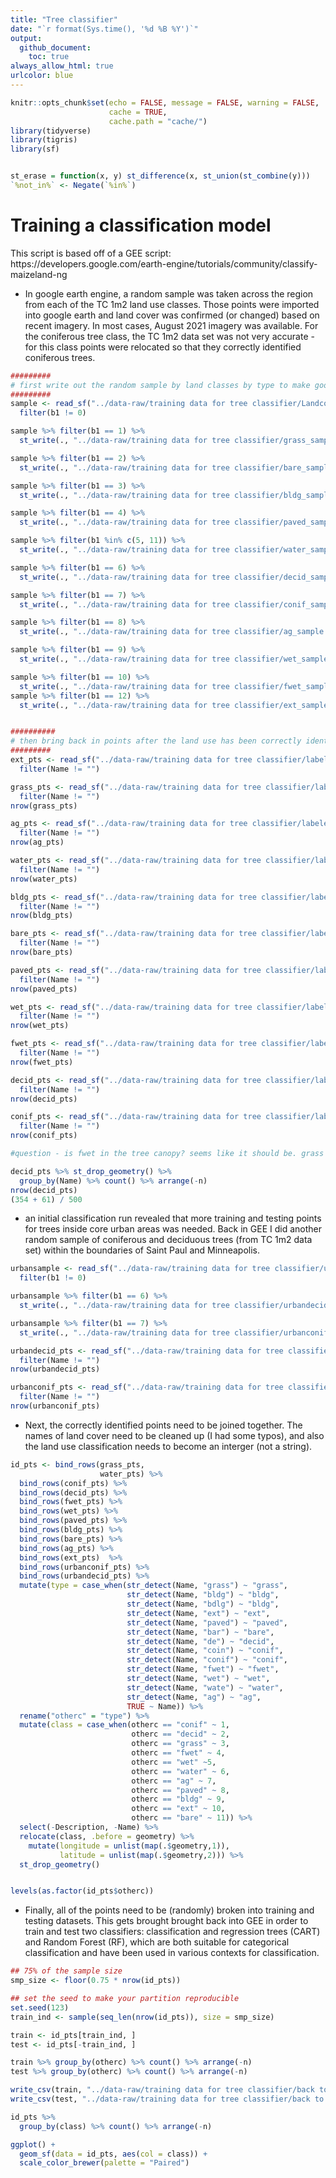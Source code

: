 ```yaml
---
title: "Tree classifier"
date: "`r format(Sys.time(), '%d %B %Y')`"
output: 
  github_document:
    toc: true
always_allow_html: true
urlcolor: blue
---
```


```r
knitr::opts_chunk$set(echo = FALSE, message = FALSE, warning = FALSE,
                      cache = TRUE,
                      cache.path = "cache/")
library(tidyverse)
library(tigris)
library(sf)


st_erase = function(x, y) st_difference(x, st_union(st_combine(y)))
`%not_in%` <- Negate(`%in%`)

```


# Training a classification model

This script is based off of a GEE script: 
https://developers.google.com/earth-engine/tutorials/community/classify-maizeland-ng


- In google earth engine, a random sample was taken across the region from each of the TC 1m2 land use classes. Those points were imported into google earth and land cover was confirmed (or changed) based on recent imagery. In most cases, August 2021 imagery was available. For the coniferous tree class, the TC 1m2 data set was not very accurate - for this class points were relocated so that they correctly identified coniferous trees. 

```r
#########
# first write out the random sample by land classes by type to make google earth identification easier
#########
sample <- read_sf("../data-raw/training data for tree classifier/LandcoverSample.shp") %>%
  filter(b1 != 0)

sample %>% filter(b1 == 1) %>% 
  st_write(., "../data-raw/training data for tree classifier/grass_sample.kml", append = FALSE)

sample %>% filter(b1 == 2) %>% 
  st_write(., "../data-raw/training data for tree classifier/bare_sample.kml", append = FALSE)

sample %>% filter(b1 == 3) %>% 
  st_write(., "../data-raw/training data for tree classifier/bldg_sample.kml", append = FALSE)

sample %>% filter(b1 == 4) %>% 
  st_write(., "../data-raw/training data for tree classifier/paved_sample.kml", append = FALSE)

sample %>% filter(b1 %in% c(5, 11)) %>% 
  st_write(., "../data-raw/training data for tree classifier/water_sample.kml", append = FALSE)

sample %>% filter(b1 == 6) %>% 
  st_write(., "../data-raw/training data for tree classifier/decid_sample.kml", append = FALSE)

sample %>% filter(b1 == 7) %>% 
  st_write(., "../data-raw/training data for tree classifier/conif_sample.kml", append = FALSE)

sample %>% filter(b1 == 8) %>% 
  st_write(., "../data-raw/training data for tree classifier/ag_sample.kml", append = FALSE)

sample %>% filter(b1 == 9) %>% 
  st_write(., "../data-raw/training data for tree classifier/wet_sample.kml", append = FALSE)

sample %>% filter(b1 == 10) %>% 
  st_write(., "../data-raw/training data for tree classifier/fwet_sample.kml", append = FALSE)
sample %>% filter(b1 == 12) %>% 
  st_write(., "../data-raw/training data for tree classifier/ext_sample.kml", append = FALSE)


##########
# then bring back in points after the land use has been correctly identified
#########
ext_pts <- read_sf("../data-raw/training data for tree classifier/labeled points/ext_points.kml") %>%
  filter(Name != "")

grass_pts <- read_sf("../data-raw/training data for tree classifier/labeled points/grass_pts.kml") %>%
  filter(Name != "")
nrow(grass_pts)

ag_pts <- read_sf("../data-raw/training data for tree classifier/labeled points/ag_pts.kml") %>%
  filter(Name != "")
nrow(ag_pts)

water_pts <- read_sf("../data-raw/training data for tree classifier/labeled points/water_pts.kml") %>%
  filter(Name != "")
nrow(water_pts)

bldg_pts <- read_sf("../data-raw/training data for tree classifier/labeled points/bldg_pts.kml") %>%
  filter(Name != "")
nrow(bldg_pts)

bare_pts <- read_sf("../data-raw/training data for tree classifier/labeled points/bare_pts.kml") %>%
  filter(Name != "")
nrow(bare_pts)

paved_pts <- read_sf("../data-raw/training data for tree classifier/labeled points/paved_pts.kml") %>%
  filter(Name != "")
nrow(paved_pts)

wet_pts <- read_sf("../data-raw/training data for tree classifier/labeled points/wet_pts.kml") %>%
  filter(Name != "")
nrow(wet_pts)

fwet_pts <- read_sf("../data-raw/training data for tree classifier/labeled points/fwet_pts.kml") %>%
  filter(Name != "")
nrow(fwet_pts)

decid_pts <- read_sf("../data-raw/training data for tree classifier/labeled points/decid_pts.kml") %>%
  filter(Name != "")
nrow(decid_pts)

conif_pts <- read_sf("../data-raw/training data for tree classifier/labeled points/conif_pts.kml") %>%
  filter(Name != "")
nrow(conif_pts)

#question - is fwet in the tree canopy? seems like it should be. grass vs wet might be dicey. 
```

```r
decid_pts %>% st_drop_geometry() %>%
  group_by(Name) %>% count() %>% arrange(-n)
nrow(decid_pts)
(354 + 61) / 500

```

- an initial classification run revealed that more training and testing points for trees inside core urban areas was needed. Back in GEE I did another random sample of coniferous and deciduous trees (from TC 1m2 data set) within the boundaries of Saint Paul and Minneapolis. 

```r
urbansample <- read_sf("../data-raw/training data for tree classifier/urbanLandcoverSample.shp") %>%
  filter(b1 != 0)

urbansample %>% filter(b1 == 6) %>% 
  st_write(., "../data-raw/training data for tree classifier/urbandecid_sample.kml", append = FALSE)

urbansample %>% filter(b1 == 7) %>% 
  st_write(., "../data-raw/training data for tree classifier/urbanconif_sample.kml", append = FALSE)

urbandecid_pts <- read_sf("../data-raw/training data for tree classifier/labeled points/urbandecid_pts.kml") %>%
  filter(Name != "")
nrow(urbandecid_pts)

urbanconif_pts <- read_sf("../data-raw/training data for tree classifier/labeled points/urbanconif_pts.kml") %>%
  filter(Name != "")
nrow(urbanconif_pts)

```

- Next, the correctly identified points need to be joined together. The names of land cover need to be cleaned up (I had some typos), and also the land use classification needs to become an interger (not a string). 

```r

id_pts <- bind_rows(grass_pts, 
                    water_pts) %>%
  bind_rows(conif_pts) %>%
  bind_rows(decid_pts) %>%
  bind_rows(fwet_pts) %>%
  bind_rows(wet_pts) %>%
  bind_rows(paved_pts) %>%
  bind_rows(bldg_pts) %>%
  bind_rows(bare_pts) %>%
  bind_rows(ag_pts) %>%
  bind_rows(ext_pts)  %>%
  bind_rows(urbanconif_pts) %>%
  bind_rows(urbandecid_pts) %>%
  mutate(type = case_when(str_detect(Name, "grass") ~ "grass",
                          str_detect(Name, "bldg") ~ "bldg",
                          str_detect(Name, "bdlg") ~ "bldg",
                          str_detect(Name, "ext") ~ "ext",
                          str_detect(Name, "paved") ~ "paved",
                          str_detect(Name, "bar") ~ "bare",
                          str_detect(Name, "de") ~ "decid",
                          str_detect(Name, "coin") ~ "conif",
                          str_detect(Name, "conif") ~ "conif",
                          str_detect(Name, "fwet") ~ "fwet",
                          str_detect(Name, "wet") ~ "wet",
                          str_detect(Name, "wate") ~ "water",
                          str_detect(Name, "ag") ~ "ag",
                          TRUE ~ Name)) %>%
  rename("otherc" = "type") %>%
  mutate(class = case_when(otherc == "conif" ~ 1,
                           otherc == "decid" ~ 2,
                           otherc == "grass" ~ 3,
                           otherc == "fwet" ~ 4,
                           otherc == "wet" ~5,
                           otherc == "water" ~ 6,
                           otherc == "ag" ~ 7,
                           otherc == "paved" ~ 8,
                           otherc == "bldg" ~ 9,
                           otherc == "ext" ~ 10,
                           otherc == "bare" ~ 11)) %>%
  select(-Description, -Name) %>%
  relocate(class, .before = geometry) %>%
    mutate(longitude = unlist(map(.$geometry,1)),
           latitude = unlist(map(.$geometry,2))) %>%
  st_drop_geometry()


levels(as.factor(id_pts$otherc))
```

- Finally, all of the points need to be (randomly) broken into training and testing datasets. This gets brought brought back into GEE in order to train and test two classifiers: classification and regression trees (CART) and Random Forest (RF), which are both suitable for categorical classification and have been used in various contexts for classification. 


```r

## 75% of the sample size
smp_size <- floor(0.75 * nrow(id_pts))

## set the seed to make your partition reproducible
set.seed(123)
train_ind <- sample(seq_len(nrow(id_pts)), size = smp_size)

train <- id_pts[train_ind, ] 
test <- id_pts[-train_ind, ]

train %>% group_by(otherc) %>% count() %>% arrange(-n)
test %>% group_by(otherc) %>% count() %>% arrange(-n)

write_csv(train, "../data-raw/training data for tree classifier/back to gee/train.csv")
write_csv(test, "../data-raw/training data for tree classifier/back to gee/test.csv")

id_pts %>%
  group_by(class) %>% count() %>% arrange(-n)

ggplot() +
  geom_sf(data = id_pts, aes(col = class)) +
  scale_color_brewer(palette = "Paired")
```






